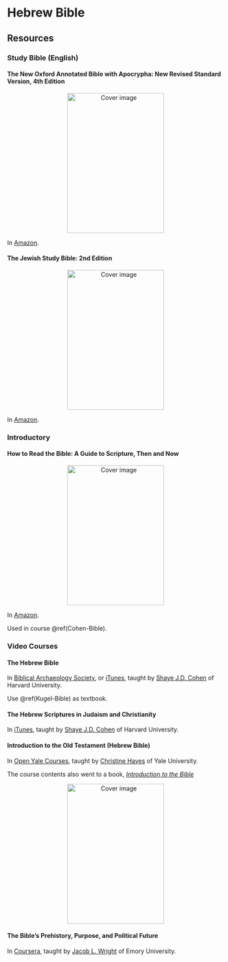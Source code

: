 # Hebrew Bible

## Resources

### Study Bible (English)

#### The New Oxford Annotated Bible with Apocrypha: New Revised Standard Version, 4th Edition

<p style="text-align:center"> <img src="images/Oxford-Bible.jpg" width="225" height="325" alt="Cover image" /> </p>

In [Amazon](https://www.amazon.com/New-Oxford-Annotated-Bible-Apocrypha/dp/0195289609). 

#### The Jewish Study Bible: 2nd Edition

<p style="text-align:center"> <img src="images/Jewish-Bible.jpg" width="225" height="325" alt="Cover image" /> </p>

In [Amazon](https://www.amazon.com/Jewish-Study-Bible-Second/dp/0199978468). 

### Introductory

#### How to Read the Bible: A Guide to Scripture, Then and Now {#Kugel-Bible}

<p style="text-align:center"> <img src="images/Kugel-Bible.jpg" width="225" height="325" alt="Cover image" /> </p>

In [Amazon](https://www.amazon.com/How-Read-Bible-Guide-Scripture/dp/0743235878). 

Used in course \@ref(Cohen-Bible).


### Video Courses

#### The Hebrew Bible {#Cohen-Bible}

In [Biblical Archaeology Society](http://courses.biblicalarchaeology.org/hebrewbible/), or [iTunes](https://itunes.apple.com/us/course/the-hebrew-bible/id819616149), taught by [Shaye J.D. Cohen](http://studyofreligion.fas.harvard.edu/people/shaye-jd-cohen) of Harvard University. 

Use \@ref(Kugel-Bible) as textbook.

#### The Hebrew Scriptures in Judaism and Christianity

In [iTunes](https://itunes.apple.com/us/course/hebrew-scriptures-in-judaism/id512201207), taught by [Shaye J.D. Cohen](http://studyofreligion.fas.harvard.edu/people/shaye-jd-cohen) of Harvard University. 


#### Introduction to the Old Testament (Hebrew Bible)

In [Open Yale Courses](http://oyc.yale.edu/religious-studies/rlst-145), taught by [Christine Hayes](http://religiousstudies.yale.edu/people/christine-hayes) of Yale University. 

The course contents also went to a book, [*Introduction to the Bible*](https://www.amazon.com/Introduction-Bible-Open-Yale-Courses/dp/0300181795/)

<p style="text-align:center"> <img src="images/Hayes-NT.jpg" width="225" height="325" alt="Cover image" /> </p>

#### The Bible's Prehistory, Purpose, and Political Future

In [Coursera](https://www.coursera.org/learn/bible-history/home/welcome), taught by [Jacob L. Wright](http://candler.emory.edu/faculty/profiles/wright-jacob.html) of Emory University. 

